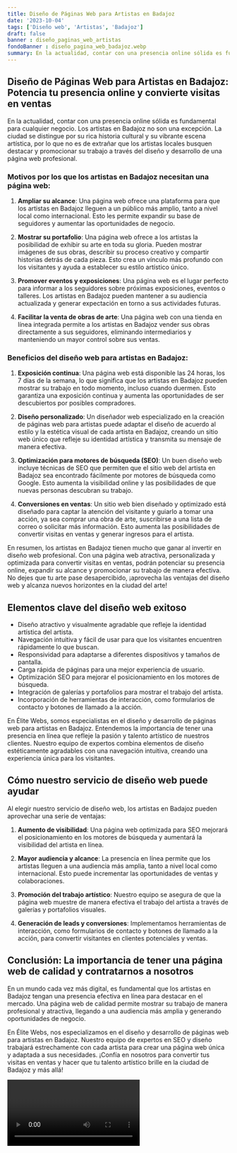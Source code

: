 ```yaml
---
title: Diseño de Páginas Web para Artistas en Badajoz
date: '2023-10-04'
tags: ['Diseño web', 'Artistas', 'Badajoz']
draft: false
banner : diseño_paginas_web_artistas
fondoBanner : diseño_pagina_web_badajoz.webp
summary: En la actualidad, contar con una presencia online sólida es fundamental para cualquier negocio. Los artistas en Badajoz no son una excepción. La ciudad se distingue por su rica historia cultural y su vibrante escena artística, por lo que no es de extrañar que los artistas locales busquen destacar y promocionar su trabajo a través del diseño y desarrollo de una página web profesional.
---
```


## Diseño de Páginas Web para Artistas en Badajoz: Potencia tu presencia online y convierte visitas en ventas

En la actualidad, contar con una presencia online sólida es fundamental para cualquier negocio. Los artistas en Badajoz no son una excepción. La ciudad se distingue por su rica historia cultural y su vibrante escena artística, por lo que no es de extrañar que los artistas locales busquen destacar y promocionar su trabajo a través del diseño y desarrollo de una página web profesional.

### Motivos por los que los artistas en Badajoz necesitan una página web:

1. **Ampliar su alcance**: Una página web ofrece una plataforma para que los artistas en Badajoz lleguen a un público más amplio, tanto a nivel local como internacional. Esto les permite expandir su base de seguidores y aumentar las oportunidades de negocio.

2. **Mostrar su portafolio**: Una página web ofrece a los artistas la posibilidad de exhibir su arte en toda su gloria. Pueden mostrar imágenes de sus obras, describir su proceso creativo y compartir historias detrás de cada pieza. Esto crea un vínculo más profundo con los visitantes y ayuda a establecer su estilo artístico único.

3. **Promover eventos y exposiciones**: Una página web es el lugar perfecto para informar a los seguidores sobre próximas exposiciones, eventos o talleres. Los artistas en Badajoz pueden mantener a su audiencia actualizada y generar expectación en torno a sus actividades futuras.

4. **Facilitar la venta de obras de arte**: Una página web con una tienda en línea integrada permite a los artistas en Badajoz vender sus obras directamente a sus seguidores, eliminando intermediarios y manteniendo un mayor control sobre sus ventas.

### Beneficios del diseño web para artistas en Badajoz:

1. **Exposición continua**: Una página web está disponible las 24 horas, los 7 días de la semana, lo que significa que los artistas en Badajoz pueden mostrar su trabajo en todo momento, incluso cuando duermen. Esto garantiza una exposición continua y aumenta las oportunidades de ser descubiertos por posibles compradores.

2. **Diseño personalizado**: Un diseñador web especializado en la creación de páginas web para artistas puede adaptar el diseño de acuerdo al estilo y la estética visual de cada artista en Badajoz, creando un sitio web único que refleje su identidad artística y transmita su mensaje de manera efectiva.

3. **Optimización para motores de búsqueda (SEO)**: Un buen diseño web incluye técnicas de SEO que permiten que el sitio web del artista en Badajoz sea encontrado fácilmente por motores de búsqueda como Google. Esto aumenta la visibilidad online y las posibilidades de que nuevas personas descubran su trabajo.

4. **Conversiones en ventas**: Un sitio web bien diseñado y optimizado está diseñado para captar la atención del visitante y guiarlo a tomar una acción, ya sea comprar una obra de arte, suscribirse a una lista de correo o solicitar más información. Esto aumenta las posibilidades de convertir visitas en ventas y generar ingresos para el artista.

En resumen, los artistas en Badajoz tienen mucho que ganar al invertir en diseño web profesional. Con una página web atractiva, personalizada y optimizada para convertir visitas en ventas, podrán potenciar su presencia online, expandir su alcance y promocionar su trabajo de manera efectiva. No dejes que tu arte pase desapercibido, ¡aprovecha las ventajas del diseño web y alcanza nuevos horizontes en la ciudad del arte!

<GifSeo />

<Cta />

## Elementos clave del diseño web exitoso

- Diseño atractivo y visualmente agradable que refleje la identidad artística del artista.
- Navegación intuitiva y fácil de usar para que los visitantes encuentren rápidamente lo que buscan.
- Responsividad para adaptarse a diferentes dispositivos y tamaños de pantalla.
- Carga rápida de páginas para una mejor experiencia de usuario.
- Optimización SEO para mejorar el posicionamiento en los motores de búsqueda.
- Integración de galerías y portafolios para mostrar el trabajo del artista.
- Incorporación de herramientas de interacción, como formularios de contacto y botones de llamado a la acción.

En Élite Webs, somos especialistas en el diseño y desarrollo de páginas web para artistas en Badajoz. Entendemos la importancia de tener una presencia en línea que refleje la pasión y talento artístico de nuestros clientes. Nuestro equipo de expertos combina elementos de diseño estéticamente agradables con una navegación intuitiva, creando una experiencia única para los visitantes.

## Cómo nuestro servicio de diseño web puede ayudar

Al elegir nuestro servicio de diseño web, los artistas en Badajoz pueden aprovechar una serie de ventajas:

1. **Aumento de visibilidad**: Una página web optimizada para SEO mejorará el posicionamiento en los motores de búsqueda y aumentará la visibilidad del artista en línea.

2. **Mayor audiencia y alcance**: La presencia en línea permite que los artistas lleguen a una audiencia más amplia, tanto a nivel local como internacional. Esto puede incrementar las oportunidades de ventas y colaboraciones.

3. **Promoción del trabajo artístico**: Nuestro equipo se asegura de que la página web muestre de manera efectiva el trabajo del artista a través de galerías y portafolios visuales.

4. **Generación de leads y conversiones**: Implementamos herramientas de interacción, como formularios de contacto y botones de llamado a la acción, para convertir visitantes en clientes potenciales y ventas.

## Conclusión: La importancia de tener una página web de calidad y contratarnos a nosotros

En un mundo cada vez más digital, es fundamental que los artistas en Badajoz tengan una presencia efectiva en línea para destacar en el mercado. Una página web de calidad permite mostrar su trabajo de manera profesional y atractiva, llegando a una audiencia más amplia y generando oportunidades de negocio.

En Élite Webs, nos especializamos en el diseño y desarrollo de páginas web para artistas en Badajoz. Nuestro equipo de expertos en SEO y diseño trabajará estrechamente con cada artista para crear una página web única y adaptada a sus necesidades. ¡Confía en nosotros para convertir tus visitas en ventas y hacer que tu talento artístico brille en la ciudad de Badajoz y más allá!

<Video />

<CtaBot job='Artistas' city='Badajoz'/>

<Gmaps query='Badajoz+españa+maps' />